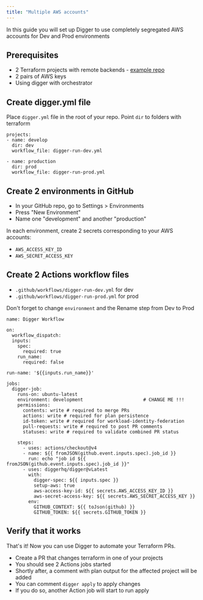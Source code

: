 ```yaml
---
title: "Multiple AWS accounts"
---
```


In this guide you will set up Digger to use completely segregated AWS accounts for Dev and Prod environments

## Prerequisites

- 2 Terraform projects with remote backends - [example repo](https://github.com/diggerhq/demo-aws-multiacc)
- 2 pairs of AWS keys
- Using digger with orchestrator

## Create digger.yml file

Place `digger.yml` file in the root of your repo. Point `dir` to folders with terraform

```
projects:
- name: develop
  dir: dev
  workflow_file: digger-run-dev.yml

- name: production
  dir: prod
  workflow_file: digger-run-prod.yml
```

## Create 2 environments in GitHub

- In your GitHub repo, go to Settings > Environments
- Press "New Environment"
- Name one "development" and another "production"

In each environment, create 2 secrets corresponding to your AWS accounts:

- `AWS_ACCESS_KEY_ID`
- `AWS_SECRET_ACCESS_KEY`

## Create 2 Actions workflow files

- `.github/workflows/digger-run-dev.yml` for dev
- `.github/workflows/digger-run-prod.yml` for prod

Don't forget to change `environment` and the Rename step from Dev to Prod

```
name: Digger Workflow

on:
  workflow_dispatch:
  inputs:
    spec:
      required: true
    run_name:
      required: false

run-name: '${{inputs.run_name}}'

jobs:
  digger-job:
    runs-on: ubuntu-latest
    environment: development                      # CHANGE ME !!!
    permissions:
      contents: write # required to merge PRs
      actions: write # required for plan persistence
      id-token: write # required for workload-identity-federation
      pull-requests: write # required to post PR comments
      statuses: write # required to validate combined PR status

    steps:
      - uses: actions/checkout@v4
      - name: ${{ fromJSON(github.event.inputs.spec).job_id }}
        run: echo "job id ${{ fromJSON(github.event.inputs.spec).job_id }}"
      - uses: diggerhq/digger@vLatest
        with:
          digger-spec: ${{ inputs.spec }}
          setup-aws: true
          aws-access-key-id: ${{ secrets.AWS_ACCESS_KEY_ID }}
          aws-secret-access-key: ${{ secrets.AWS_SECRET_ACCESS_KEY }}
        env:
          GITHUB_CONTEXT: ${{ toJson(github) }}
          GITHUB_TOKEN: ${{ secrets.GITHUB_TOKEN }}
```

## Verify that it works

That's it! Now you can use Digger to automate your Terraform PRs.

- Create a PR that changes terraform in one of your projects
- You should see 2 Actions jobs started
- Shortly after, a comment with plan output for the affected project will be added
- You can comment `digger apply` to apply changes
- If you do so, another Action job will start to run apply
